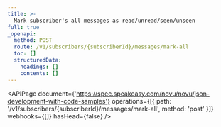 ```yaml
---
title: >-
  Mark subscriber's all messages as read/unread/seen/unseen
full: true
_openapi:
  method: POST
  route: /v1/subscribers/{subscriberId}/messages/mark-all
  toc: []
  structuredData:
    headings: []
    contents: []
---
```


<APIPage
  document={'https://spec.speakeasy.com/novu/novu/json-development-with-code-samples'}
  operations={[{ path: '/v1/subscribers/{subscriberId}/messages/mark-all', method: 'post' }]}
  webhooks={[]}
  hasHead={false}
/>
